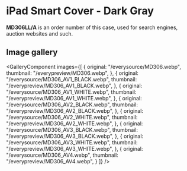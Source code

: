 
# iPad Smart Cover - Dark Gray

<Callout type='info' emoji='👉🏻'>**MD306LL/A** is an order number of this case, used for search engines, auction websites and such.</Callout>

## Image gallery

<GalleryComponent
    images={[
      {
        original: "/everysource/MD306.webp",
        thumbnail: "/everypreview/MD306.webp",
      },
      {
        original: "/everysource/MD306_AV1_BLACK.webp",
        thumbnail: "/everypreview/MD306_AV1_BLACK.webp",
      },
      {
        original: "/everysource/MD306_AV1_WHITE.webp",
        thumbnail: "/everypreview/MD306_AV1_WHITE.webp",
      },
      {
        original: "/everysource/MD306_AV2_BLACK.webp",
        thumbnail: "/everypreview/MD306_AV2_BLACK.webp",
      },
      {
        original: "/everysource/MD306_AV2_WHITE.webp",
        thumbnail: "/everypreview/MD306_AV2_WHITE.webp",
      },
      {
        original: "/everysource/MD306_AV3_BLACK.webp",
        thumbnail: "/everypreview/MD306_AV3_BLACK.webp",
      },
      {
        original: "/everysource/MD306_AV3_WHITE.webp",
        thumbnail: "/everypreview/MD306_AV3_WHITE.webp",
      },
      {
        original: "/everysource/MD306_AV4.webp",
        thumbnail: "/everypreview/MD306_AV4.webp",
      }
    ]}
  />
